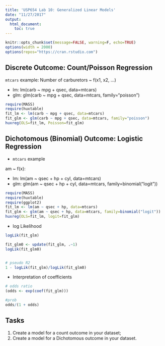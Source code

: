 ```yaml
---
title: 'USP654 Lab 10: Generalized Linear Models'
date: "11/27/2017"
output: 
  html_document:
    toc: true
---
```


```r
knitr::opts_chunk$set(message=FALSE, warning=F, echo=TRUE)
options(width = 2000)
options(repos="https://cran.rstudio.com")
```

## Discrete Outcome: Count/Poisson Regression

`mtcars` example: Number of carburetors ~ f(x1, x2, ...)

- lm: lm(carb ~ mpg + qsec, data=mtcars)
- glm: glm(carb ~ mpg + qsec, data=mtcars, family="poisson")

```r
require(MASS)
require(huxtable)
fit_lm <- lm(carb ~ mpg + qsec, data=mtcars)
fit_glm <- glm(carb ~ mpg + qsec, data=mtcars, family="poisson")
huxreg(OLS=fit_lm, Poisson=fit_glm)
```

## Dichotomous (Binomial) Outcome: Logistic Regression

- `mtcars` example

am ~ f(x):

- lm: lm(am ~ qsec + hp + cyl, data=mtcars)
- glm: glm(am ~ qsec + hp + cyl, data=mtcars, family=binomial("logit"))

```r
require(MASS)
require(huxtable)
require(ggplot2)
fit_lm <- lm(am ~ qsec + hp, data=mtcars)
fit_glm <- glm(am ~ qsec + hp, data=mtcars, family=binomial("logit"))
huxreg(OLS=fit_lm, logit=fit_glm)
```

- log Likelihood

```r
logLik(fit_glm)

fit_glm0 <- update(fit_glm, .~1)
logLik(fit_glm0)


# pseudo R2
1 - logLik(fit_glm)/logLik(fit_glm0)
```

- Interpretation of coefficients

```r
# odds ratio
(odds <- exp(coef(fit_glm)))

#prob
odds/(1 + odds)
```


## Tasks

1. Create a model for a count outcome in your dataset;
1. Create a model for a Dichotomous outcome in your dataset.
